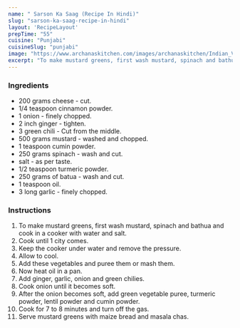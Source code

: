 ---
name: " Sarson Ka Saag (Recipe In Hindi)"
slug: "sarson-ka-saag-recipe-in-hindi"
layout: 'RecipeLayout'
prepTime: "55"
cuisine: "Punjabi"
cuisineSlug: "punjabi"
image: "https://www.archanaskitchen.com/images/archanaskitchen/Indian_Vegetables_Gravy/Sarson_Ka_Saag_Mustard_Leaves_North_Indian_Punjabi_Recipe-1-2.jpg"
excerpt: "To make mustard greens, first wash mustard, spinach and bathua and cook in a cooker with water and salt"
---

### Ingredients

-  200 grams cheese - cut.
-  1/4 teaspoon cinnamon powder.
-  1 onion - finely chopped.
-  2 inch ginger - tighten.
-  3 green chili - Cut from the middle.
- 500 grams mustard - washed and chopped.
-  1 teaspoon cumin powder.
-  250 grams spinach - wash and cut.
-  salt - as per taste.
-  1/2 teaspoon turmeric powder.
-  250 grams of batua - wash and cut.
-  1 teaspoon oil.
-  3 long garlic - finely chopped.

### Instructions

1. To make mustard greens, first wash mustard, spinach and bathua and cook in a cooker with water and salt.
1. Cook until 1 city comes.
1. Keep the cooker under water and remove the pressure.
1. Allow to cool.
1. Add these vegetables and puree them or mash them.
1. Now heat oil in a pan.
1. Add ginger, garlic, onion and green chilies.
1. Cook onion until it becomes soft.
1. After the onion becomes soft, add green vegetable puree, turmeric powder, lentil powder and cumin powder.
1. Cook for 7 to 8 minutes and turn off the gas.
1. Serve mustard greens with maize bread and masala chas.
